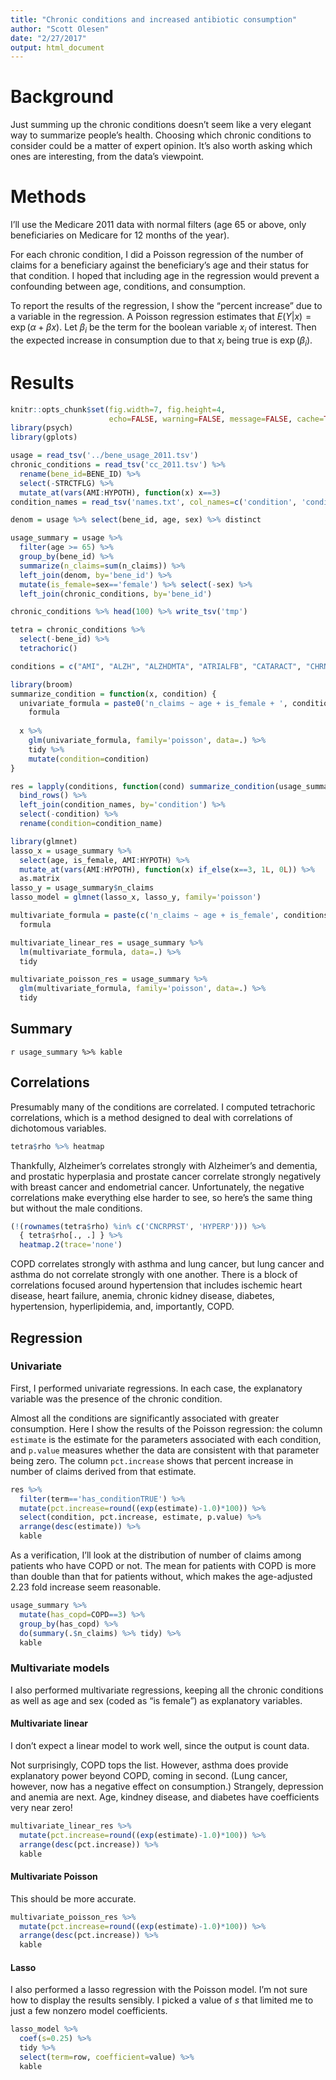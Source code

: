 ```yaml
---
title: "Chronic conditions and increased antibiotic consumption"
author: "Scott Olesen"
date: "2/27/2017"
output: html_document
---
```


# Background

Just summing up the chronic conditions doesn't seem like a very elegant way to
summarize people's health. Choosing which chronic conditions to consider could
be a matter of expert opinion. It's also worth asking which ones are
interesting, from the data's viewpoint.

# Methods

I'll use the Medicare 2011 data with normal filters (age 65 or above, only beneficiaries on Medicare for 12 months of the year).

For each chronic condition, I did a Poisson regression of the number of claims for a beneficiary against the beneficiary's age and their status for that condition. I hoped that including age in the regression would prevent a confounding between age, conditions, and consumption.

To report the results of the regression, I show the "percent increase" due to a variable in the regression. A Poisson regression estimates that
$E(Y|x) = \exp(\alpha + \beta x)$. Let $\beta_i$ be the term for the boolean variable $x_i$ of interest. Then the expected increase in consumption
due to that $x_i$ being true is $\exp(\beta_i)$.

# Results

```r
knitr::opts_chunk$set(fig.width=7, fig.height=4, 
                      echo=FALSE, warning=FALSE, message=FALSE, cache=TRUE)
library(psych)
library(gplots)
```

```r
usage = read_tsv('../bene_usage_2011.tsv')
chronic_conditions = read_tsv('cc_2011.tsv') %>%
  rename(bene_id=BENE_ID) %>%
  select(-STRCTFLG) %>%
  mutate_at(vars(AMI:HYPOTH), function(x) x==3)
condition_names = read_tsv('names.txt', col_names=c('condition', 'condition_name'))
```

```r
denom = usage %>% select(bene_id, age, sex) %>% distinct

usage_summary = usage %>%
  filter(age >= 65) %>%
  group_by(bene_id) %>%
  summarize(n_claims=sum(n_claims)) %>%
  left_join(denom, by='bene_id') %>%
  mutate(is_female=sex=='female') %>% select(-sex) %>%
  left_join(chronic_conditions, by='bene_id')
```

```r
chronic_conditions %>% head(100) %>% write_tsv('tmp')
```

```r
tetra = chronic_conditions %>%
  select(-bene_id) %>%
  tetrachoric()
```

```r
conditions = c("AMI", "ALZH", "ALZHDMTA", "ATRIALFB", "CATARACT", "CHRNKIDN", "COPD", "CHF", "DIABETES", "GLAUCOMA", "HIPFRAC", "ISCHMCHT", "DEPRESSN", "OSTEOPRS", "RA_OA", "STRKETIA", "CNCRBRST", "CNCRCLRC", "CNCRPRST", "CNCRLUNG", "CNCRENDM", "ANEMIA", "ASTHMA", "HYPERL", "HYPERP", "HYPERT", "HYPOTH")

library(broom)
summarize_condition = function(x, condition) {
  univariate_formula = paste0('n_claims ~ age + is_female + ', condition) %>%
    formula
  
  x %>%
    glm(univariate_formula, family='poisson', data=.) %>%
    tidy %>%
    mutate(condition=condition)
}

res = lapply(conditions, function(cond) summarize_condition(usage_summary, cond)) %>%
  bind_rows() %>%
  left_join(condition_names, by='condition') %>%
  select(-condition) %>%
  rename(condition=condition_name)
```

```r
library(glmnet)
lasso_x = usage_summary %>%
  select(age, is_female, AMI:HYPOTH) %>%
  mutate_at(vars(AMI:HYPOTH), function(x) if_else(x==3, 1L, 0L)) %>%
  as.matrix
lasso_y = usage_summary$n_claims
lasso_model = glmnet(lasso_x, lasso_y, family='poisson')
```

```r
multivariate_formula = paste(c('n_claims ~ age + is_female', conditions), collapse=' + ') %>%
  formula

multivariate_linear_res = usage_summary %>%
  lm(multivariate_formula, data=.) %>%
  tidy
```

```r
multivariate_poisson_res = usage_summary %>%
  glm(multivariate_formula, family='poisson', data=.) %>%
  tidy
```

## Summary

`r usage_summary %>% kable`

## Correlations

Presumably many of the conditions are correlated. I computed tetrachoric correlations, which is a method designed to deal with correlations of dichotomous variables.

```r
tetra$rho %>% heatmap
```

Thankfully, Alzheimer's correlates strongly with Alzheimer's and dementia, and prostatic hyperplasia and prostate cancer correlate strongly negatively with breast cancer and endometrial cancer. Unfortunately, the negative correlations make everything else harder to see, so here's the same thing but without the male conditions.

```r
(!(rownames(tetra$rho) %in% c('CNCRPRST', 'HYPERP'))) %>%
  { tetra$rho[., .] } %>%
  heatmap.2(trace='none')
```

COPD correlates strongly with asthma and lung cancer, but lung cancer and asthma do not correlate strongly with one another. There is a block of correlations focused around hypertension that includes ischemic heart disease, heart failure, anemia, chronic kidney disease, diabetes, hypertension, hyperlipidemia, and, importantly, COPD.

## Regression

### Univariate

First, I performed univariate regressions. In each case, the explanatory variable was the presence of the chronic condition.

Almost all the conditions are significantly associated with greater consumption. Here I show the results of the Poisson regression: the column `estimate` is the estimate for the parameters associated with each condition, and `p.value` measures whether the data are consistent with that parameter being zero. The column `pct.increase` shows that percent increase in number of claims derived from that estimate.

```r
res %>%
  filter(term=='has_conditionTRUE') %>%
  mutate(pct.increase=round((exp(estimate)-1.0)*100)) %>%
  select(condition, pct.increase, estimate, p.value) %>%
  arrange(desc(estimate)) %>%
  kable
```

As a verification, I'll look at the distribution of number of claims among patients who have COPD or not. The mean for patients with COPD is more than double than that for patients without, which makes the age-adjusted 2.23 fold increase seem reasonable.

```r
usage_summary %>%
  mutate(has_copd=COPD==3) %>%
  group_by(has_copd) %>%
  do(summary(.$n_claims) %>% tidy) %>%
  kable
```

### Multivariate models

I also performed multivariate regressions, keeping all the chronic conditions as well as age and sex (coded as "is female") as explanatory variables.

#### Multivariate linear

I don't expect a linear model to work well, since the output is count data.

Not surprisingly, COPD tops the list. However, asthma does provide explanatory power beyond COPD, coming in second. (Lung cancer, however, now has a negative effect on consumption.) Strangely, depression and anemia are next. Age, kindney disease, and diabetes have coefficients very near zero!

```r
multivariate_linear_res %>%
  mutate(pct.increase=round((exp(estimate)-1.0)*100)) %>%
  arrange(desc(pct.increase)) %>%
  kable
```

#### Multivariate Poisson

This should be more accurate.

```r
multivariate_poisson_res %>%
  mutate(pct.increase=round((exp(estimate)-1.0)*100)) %>%
  arrange(desc(pct.increase)) %>%
  kable
```

#### Lasso

I also performed a lasso regression with the Poisson model. I'm not sure how to display the results sensibly. I picked a value of $s$ that limited me to just a few nonzero model coefficients.

```r
lasso_model %>%
  coef(s=0.25) %>%
  tidy %>%
  select(term=row, coefficient=value) %>%
  kable
```